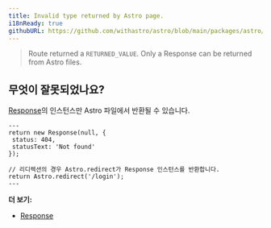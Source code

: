 ```yaml
---
title: Invalid type returned by Astro page.
i18nReady: true
githubURL: https://github.com/withastro/astro/blob/main/packages/astro/src/core/errors/errors-data.ts
---
```


> Route returned a `RETURNED_VALUE`. Only a Response can be returned from Astro files.

## 무엇이 잘못되었나요?

[Response](https://developer.mozilla.org/ko/docs/Web/API/Response)의 인스턴스만 Astro 파일에서 반환될 수 있습니다.

```astro title="pages/login.astro"
---
return new Response(null, {
 status: 404,
 statusText: 'Not found'
});

// 리디렉션의 경우 Astro.redirect가 Response 인스턴스를 반환합니다.
return Astro.redirect('/login');
---
```

**더 보기:**
-  [Response](/ko/guides/server-side-rendering/#response)